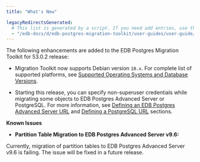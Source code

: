 ```yaml
---
title: "What's New"

legacyRedirectsGenerated:
  # This list is generated by a script. If you need add entries, use the `legacyRedirects` key.
  - "/edb-docs/d/edb-postgres-migration-toolkit/user-guides/user-guide/54.0.0/whats_new.html"
---
```


<div id="whats_new" class="registered_link"></div>

The following enhancements are added to the EDB Postgres Migration Toolkit for 53.0.2 release:

- Migration Toolkit now supports Debian version `10.x`. For complete list of supported platforms, see [Supported Operating Systems and Database Versions](02_supported_operating_systems_and_database_versions/#supported_operating_systems_and_database_versions).

- Starting this release, you can specify non-superuser credentials while migrating some objects to EDB Postgres Advanced Server or PostgreSQL. For more information, see [Defining an EDB Postgres Advanced Server URL](06_building_toolkit.properties_file/#define_epas_url) and [Defining a PostgreSQL URL](06_building_toolkit.properties_file/#define_pg_url) sections.

**Known Issues**

- **Partition Table Migration to EDB Postgres Advanced Server v9.6:**

Currently, migration of partition tables to EDB Postgres Advanced Server v9.6 is failing. The issue will be fixed in a future release.
